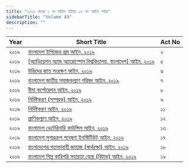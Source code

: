 ```yaml
---
title: "২০১৯ সনের ১ নং আইন হইতে ১৯ নং আইন পর্যন্ত"
sidebarTitle: "Volume 49"
description: ""
---
```


| Year | Short Title | Act No |
|------|-------------|--------|
| ২০১৯ | [বাংলাদেশ ইপিজেড শ্রম আইন, ২০১৯](/laws/act-1285) | ২ |
| ২০১৯ | [[অ্যাভিয়েশন অ্যান্ড অ্যারোস্পেস বিশ্ববিদ্যালয়, বাংলাদেশ] আইন, ২০১৯](/laws/act-1286) | ৫ |
| ২০১৯ | [উদ্ভিদের জাত সংরক্ষণ আইন, ২০১৯](/laws/act-1287) | ৬ |
| ২০১৯ | [বাংলাদেশ জাতীয় সমাজকল্যাণ পরিষদ আইন, ২০১৯](/laws/act-1288) | ৭ |
| ২০১৯ | [বীমা কর্পোরেশন আইন, ২০১৯](/laws/act-1289) | ৮ |
| ২০১৯ | [নির্দিষ্টকরণ (সম্পূরক) আইন, ২০১৯](/laws/act-1290) | ৯ |
| ২০১৯ | [নির্দিষ্টকরণ আইন, ২০১৯](/laws/act-1291) | ১১ |
| ২০১৯ | [প্রাণিকল্যাণ আইন, ২০১৯](/laws/act-1292) | ১২ |
| ২০১৯ | [বাংলাদেশ ভেটেরিনারি কাউন্সিল আইন, ২০১৯](/laws/act-1293) | ১৩ |
| ২০১৯ | [বাংলাদেশ সুগারক্রপ গবেষণা ইনস্টিটিউট আইন, ২০১৯](/laws/act-1294) | ১৭ |
| ২০১৯ | [বাংলাদেশের পতাকাবাহী জাহাজ (স্বার্থরক্ষা) আইন, ২০১৯](/laws/act-1296) | ১৮ |
| ২০১৯ | [বাংলাদেশ শিল্প কারিগরি সহায়তা কেন্দ্র (বিটাক) আইন, ২০১৯](/laws/act-1297) | ১৯ |
